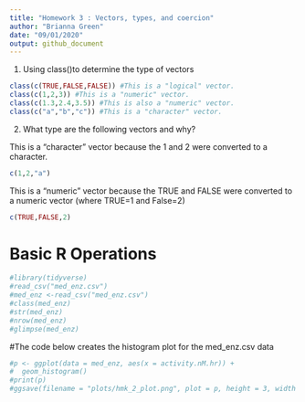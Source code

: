 ```yaml
---
title: "Homework 3 : Vectors, types, and coercion"
author: "Brianna Green"
date: "09/01/2020"
output: github_document
---
```

1. Using class()to determine the type of vectors
```r
class(c(TRUE,FALSE,FALSE)) #This is a "logical" vector.
class(c(1,2,3)) #This is a "numeric" vector.
class(c(1.3,2.4,3.5)) #This is also a "numeric" vector.
class(c("a","b","c")) #This is a "character" vector.
```
2. What type are the following vectors and why?

This is a "character" vector because the 1 and 2 were converted to a character.
```r
c(1,2,"a")
```
This is a "numeric" vector because the TRUE and FALSE were converted to a numeric vector (where TRUE=1 and False=2)
```r
c(TRUE,FALSE,2)
```

# Basic R Operations
```r
#library(tidyverse)
#read_csv("med_enz.csv")
#med_enz <-read_csv("med_enz.csv")
#class(med_enz)
#str(med_enz)
#nrow(med_enz)
#glimpse(med_enz)
```
#The code below creates the histogram plot for the med_enz.csv data
```r
#p <- ggplot(data = med_enz, aes(x = activity.nM.hr)) + 
#  geom_histogram()
#print(p)
#ggsave(filename = "plots/hmk_2_plot.png", plot = p, height = 3, width = 4, units = "in", dpi = 300)
```